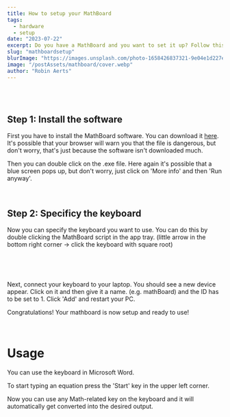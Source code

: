 ```yaml
---
title: How to setup your MathBoard
tags:
  - hardware
  - setup
date: "2023-07-22"
excerpt: Do you have a MathBoard and you want to set it up? Follow this detailed guide!
slug: "mathboardsetup"
blurImage: "https://images.unsplash.com/photo-1658426837321-9e04e1d227ee?ixlib=rb-4.0.3&ixid=M3wxMjA3fDB8MHxwaG90by1wYWdlfHx8fGVufDB8fHx8fA%3D%3D&auto=format&fit=crop"
image: "/postAssets/mathboard/cover.webp"
author: "Robin Aerts"
---
```


<br />

<br />

## Step 1: Install the software

First you have to install the MathBoard software. You can download it [here](https://robyte.me/products/mathboard/Install_Mathboard.exe).
It's possible that your browser will warn you that the file is dangerous, but don't worry, that's just because the software isn't downloaded much.

Then you can double click on the .exe file. Here again it's possible that a blue screen pops up, but don't worry, just click on 'More info' and then 'Run anyway'.

<br />

## Step 2: Specificy the keyboard

Now you can specify the keyboard you want to use. You can do this by double clicking the MathBoard script in the app tray. (little arrow in the bottom right corner -> click the keyboard with square root)

<br />

<BlogImage
  src="/postAssets/mathboard/tray.webp"
  alt="System Tray"
  width="140"
  height="190"
/>

<br />

Next, connect your keyboard to your laptop. You should see a new device appear. Click on it and then give it a name. (e.g. mathBoard) and the ID has to be set to 1.
Click 'Add' and restart your PC.

<BlogImage
  src="/postAssets/mathboard/keyboards.webp"
  alt="Manage Keyboards"
  width="760"
  height="520"
/>

Congratulations! Your mathboard is now setup and ready to use!

<br />

# Usage

You can use the keyboard in Microsoft Word.

To start typing an equation press the 'Start' key in the upper left corner.

Now you can use any Math-related key on the keyboard and it will automatically get converted into the desired output.
